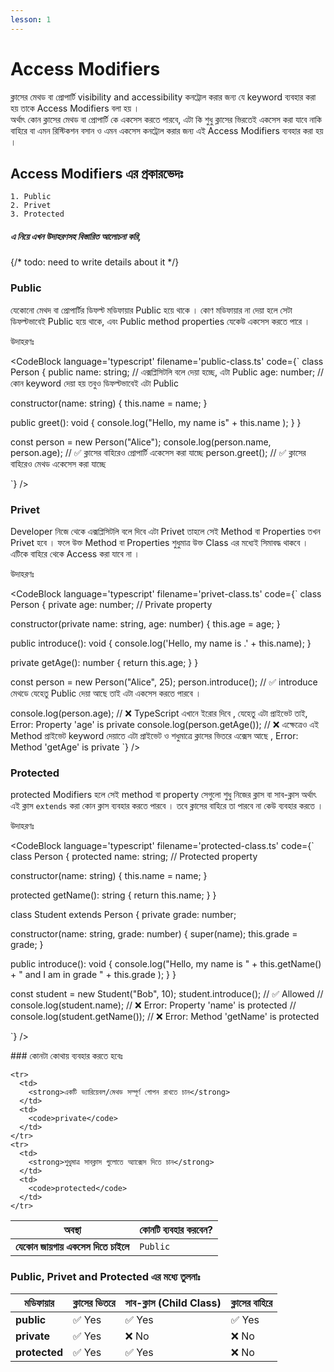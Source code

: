 ```yaml
---
lesson: 1
---
```


# Access Modifiers

ক্লাসের মেথড বা প্রোপার্টি visibility and accessibility কনট্রোল করার জন্য যে
keyword ব্যবহার করা হয় তাকে Access Modifiers বলা হয় ।  
অর্থাৎ কোন ক্লাসের মেথড বা প্রোপার্টি কে একসেস করতে পারবে, এটা কি শুধু ক্লাসের
ভিরতেই একসেস করা যাবে নাকি বাহিরে বা এমন রিস্টিকশন বসান ও এমন একসেস কনট্রোল করার
জন্য এই Access Modifiers ব্যবহার করা হয় ।

## Access Modifiers এর প্রকারভেদঃ

    1. Public
    2. Privet
    3. Protected

##### এ নিয়ে এখন উদাহরণসহ বিস্তারিত আলোচনা করি,

{/* todo: need to write details about it */}

### Public

যেকোনো মেথদ বা প্রোপার্টির ডিফল্ট মডিফায়ার Public হয়ে থাকে । কোণ মডিফায়ার না
দেয়া হলে সেটা ডিফল্টভাবেই Public হয়ে থাকে, এবং Public method properties যেকেউ
একসেস করতে পারে ।

উদাহরণঃ

<CodeBlock
language='typescript'
filename='public-class.ts'
code={`
 class Person {
  public name: string; // এক্সপ্লিসিটলি বলে দেয়া হচ্ছে, এটা Public 
  age: number; // কোন keyword দেয়া হয় তবুও ডিফল্টভাবেই এটা Public

constructor(name: string) { this.name = name; }

public greet(): void { console.log("Hello, my name is" + this.name ); } }

const person = new Person("Alice"); console.log(person.name, person.age); // ✅
ক্লাসের বাহিরেও প্রোপার্টি একেসেস করা যাচ্ছে person.greet(); // ✅ ক্লাসের
বাহিরেও মেথড একেসেস করা যাচ্ছে

`} />

### Privet

Developer নিজে থেকে এক্সপ্লিসিটলি বলে দিবে এটা Privet তাহলে সেই Method বা
Properties তখন Privet হবে । ফলে উক্ত Method বা Properties শুধুমাত্র উক্ত Class
এর মধ্যেই সিমাবদ্ধ থাকবে । এটিকে বাহিরে থেকে Access করা যাবে না ।

উদাহরণঃ

<CodeBlock
language='typescript'
filename='privet-class.ts'
code={`
class Person {
  private age: number; // Private property

constructor(private name: string, age: number) { this.age = age; }

public introduce(): void { console.log('Hello, my name is .' + this.name); }

private getAge(): number { return this.age; } }

const person = new Person("Alice", 25); person.introduce(); // ✅ introduce
মেথডে যেহেতু Public দেয়া আছে তাই এটা একসেস করতে পারবে ।

console.log(person.age); // ❌ TypeScript এখানে ইরোর দিবে , যেহেতু এটা প্রাইভেট
তাই, Error: Property 'age' is private console.log(person.getAge()); // ❌
এক্ষেত্রেও এই Method প্রাইভেট keyword দেয়াতে এটা প্রাইভেট ও শধুমাত্রে ক্লাসের
ভিতরে এক্সেস আছে , Error: Method 'getAge' is private `} />

### Protected

protected Modifiers হলে সেই method বা property সেগুলো শুধু নিজের ক্লাস বা
সাব-ক্লাস অর্থাৎ এই ক্লাস `extends` করা কোন ক্লাস ব্যবহার করতে পারবে । তবে
ক্লাসের বাহিরে তা পারবে না কেউ ব্যবহার করতে ।

উদাহরণঃ

<CodeBlock
language='typescript'
filename='protected-class.ts'
code={`
class Person {
  protected name: string; // Protected property

constructor(name: string) { this.name = name; }

protected getName(): string { return this.name; } }

class Student extends Person { private grade: number;

constructor(name: string, grade: number) { super(name); this.grade = grade; }

public introduce(): void { console.log("Hello, my name is " + this.getName() + "
and I am in grade " + this.grade ); } }

const student = new Student("Bob", 10); student.introduce(); // ✅ Allowed //
console.log(student.name); // ❌ Error: Property 'name' is protected //
console.log(student.getName()); // ❌ Error: Method 'getName' is protected

`} />

<div className='my-20'>
### কোনটা কোথায় ব্যবহার করতে হবেঃ

<table >
  <thead  className=' text-gray-700 uppercase bg-gray-100 dark:bg-gray-700 dark:text-gray-400 '>
    <tr  className='*:px-2'>
      <th> অবস্থা </th>
      <th>কোনটি ব্যবহার করবেন?</th>
    </tr>
  </thead>
  <tbody>

<tr>
  <td>
    <strong> যেকোন জায়গায় একসেস দিতে চাইলে </strong>
  </td>
  <td>
    <code>Public</code>
  </td>
</tr>

    <tr>
      <td>
        <strong>একটি ভ্যারিয়েবল/মেথড সম্পূর্ণ গোপন রাখতে চান</strong>
      </td>
      <td>
        <code>private</code>
      </td>
    </tr>
    <tr>
      <td>
        <strong>শুধুমাত্র সাবক্লাস গুলোতে অ্যাক্সেস দিতে চান</strong>
      </td>
      <td>
        <code>protected</code>
      </td>
    </tr>

  </tbody>
</table>

</div>

### Public, Privet and Protected এর মধ্যে তুলনাঃ

<table>
  <thead>
    <tr>
      <th> মডিফায়ার </th>
      <th> ক্লাসের ভিতরে </th>
      <th>সাব-ক্লাস (Child Class)</th>
      <th> ক্লাসের বাহিরে </th>
    </tr>
  </thead>
  <tbody>
    <tr>
      <td>
        <strong>public</strong>
      </td>
      <td>✅ Yes</td>
      <td>✅ Yes</td>
      <td>✅ Yes</td>
    </tr>
    <tr>
      <td>
        <strong>private</strong>
      </td>
      <td>✅ Yes</td>
      <td>❌ No</td>
      <td>❌ No</td>
    </tr>
    <tr>
      <td>
        <strong>protected</strong>
      </td>
      <td>✅ Yes</td>
      <td>✅ Yes</td>
      <td>❌ No</td>
    </tr>
  </tbody>
</table>
